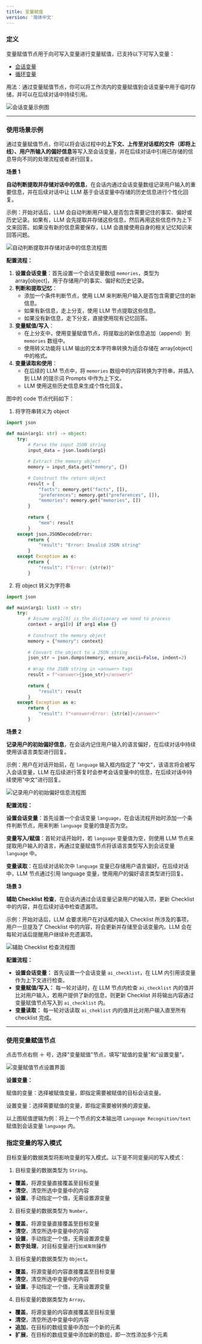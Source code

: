 ```yaml
---
title: 变量赋值
version: '简体中文'
---
```


### 定义

变量赋值节点用于向可写入变量进行变量赋值，已支持以下可写入变量：

* [会话变量](../variables#会话变量)
* [循环变量](/zh-hans/guides/workflow/node/loop)

用法：通过变量赋值节点，你可以将工作流内的变量赋值到会话变量中用于临时存储，并可以在后续对话中持续引用。

<Frame caption="会话变量示例">
  <img src="https://assets-docs.dify.ai/2024/11/83d0b9ef4c1fad947b124398d472d656.png" alt="会话变量示例图" />
</Frame>

***

### 使用场景示例

通过变量赋值节点，你可以将会话过程中的**上下文、上传至对话框的文件（即将上线）、用户所输入的偏好信息**等写入至会话变量，并在后续对话中引用已存储的信息导向不同的处理流程或者进行回复。

**场景 1**

**自动判断提取并存储对话中的信息**，在会话内通过会话变量数组记录用户输入的重要信息，并在后续对话中让 LLM 基于会话变量中存储的历史信息进行个性化回复。

示例：开始对话后，LLM 会自动判断用户输入是否包含需要记住的事实、偏好或历史记录。如果有，LLM 会先提取并存储这些信息，然后再用这些信息作为上下文来回答。如果没有新的信息需要保存，LLM 会直接使用自身的相关记忆知识来回答问题。

<Frame caption="自动判断提取并存储对话中的信息">
  <img src="https://assets-docs.dify.ai/dify-enterprise-mintlify/zh_CN/guides/workflow/node/f687e6837515fda2be3e18f656bd2a67.jpeg" alt="自动判断提取并存储对话中的信息流程图" />
</Frame>

**配置流程：**

1. **设置会话变量**：首先设置一个会话变量数组 `memories`，类型为 array\[object]，用于存储用户的事实、偏好和历史记录。
2. **判断和提取记忆**：
   * 添加一个条件判断节点，使用 LLM 来判断用户输入是否包含需要记住的新信息。
   * 如果有新信息，走上分支，使用 LLM 节点提取这些信息。
   * 如果没有新信息，走下分支，直接使用现有记忆回答。
3. **变量赋值/写入**：
   * 在上分支中，使用变量赋值节点，将提取出的新信息追加（append）到 `memories` 数组中。
   * 使用转义功能将 LLM 输出的文本字符串转换为适合存储在 array\[object] 中的格式。
4. **变量读取和使用**：
   * 在后续的 LLM 节点中，将 `memories` 数组中的内容转换为字符串，并插入到 LLM 的提示词 Prompts 中作为上下文。
   * LLM 使用这些历史信息来生成个性化回复。

图中的 code 节点代码如下：

1. 将字符串转义为 object

```python
import json

def main(arg1: str) -> object:
    try:
        # Parse the input JSON string
        input_data = json.loads(arg1)
        
        # Extract the memory object
        memory = input_data.get("memory", {})
        
        # Construct the return object
        result = {
            "facts": memory.get("facts", []),
            "preferences": memory.get("preferences", []),
            "memories": memory.get("memories", [])
        }
        
        return {
            "mem": result
        }
    except json.JSONDecodeError:
        return {
            "result": "Error: Invalid JSON string"
        }
    except Exception as e:
        return {
            "result": f"Error: {str(e)}"
        }
```

2. 将 object 转义为字符串

```python
import json

def main(arg1: list) -> str:
    try:
        # Assume arg1[0] is the dictionary we need to process
        context = arg1[0] if arg1 else {}
        
        # Construct the memory object
        memory = {"memory": context}
        
        # Convert the object to a JSON string
        json_str = json.dumps(memory, ensure_ascii=False, indent=2)
        
        # Wrap the JSON string in <answer> tags
        result = f"<answer>{json_str}</answer>"
        
        return {
            "result": result
        }
    except Exception as e:
        return {
            "result": f"<answer>Error: {str(e)}</answer>"
        }
```

**场景 2**

**记录用户的初始偏好信息**，在会话内记住用户输入的语言偏好，在后续对话中持续使用该语言类型进行回复。

示例：用户在对话开始前，在 `language` 输入框内指定了 "中文"，该语言将会被写入会话变量，LLM 在后续进行答复时会参考会话变量中的信息，在后续对话中持续使用"中文"进行回复。

<Frame caption="记录用户的初始偏好信息">
  <img src="https://assets-docs.dify.ai/dify-enterprise-mintlify/zh_CN/guides/workflow/node/8ce622d50bd947d829fff85f36bbfa45.png" alt="记录用户的初始偏好信息流程图" />
</Frame>

**配置流程：**

**设置会话变量**：首先设置一个会话变量 `language`，在会话流程开始时添加一个条件判断节点，用来判断 `language` 变量的值是否为空。

**变量写入/赋值**：首轮对话开始时，若 `language` 变量值为空，则使用 LLM 节点来提取用户输入的语言，再通过变量赋值节点将该语言类型写入到会话变量 `language` 中。

**变量读取**：在后续对话轮次中 `language` 变量已存储用户语言偏好。在后续对话中，LLM 节点通过引用 language 变量，使用用户的偏好语言类型进行回复。

**场景 3**

**辅助 Checklist 检查**，在会话内通过会话变量记录用户的输入项，更新 Checklist 中的内容，并在后续对话中检查遗漏项。

示例：开始对话后，LLM 会要求用户在对话框内输入 Checklist 所涉及的事项，用户一旦提及了 Checklist 中的内容，将会更新并存储至会话变量内。LLM 会在每轮对话后提醒用户继续补充遗漏项。

<Frame caption="辅助 Checklist 检查">
  <img src="https://assets-docs.dify.ai/dify-enterprise-mintlify/zh_CN/guides/workflow/node/c4362b01298b12e7d6fcd9e798f3165a.png" alt="辅助 Checklist 检查流程图" />
</Frame>

**配置流程：**

* **设置会话变量：** 首先设置一个会话变量 `ai_checklist`，在 LLM 内引用该变量作为上下文进行检查。
* **变量赋值/写入：** 每一轮对话时，在 LLM 节点内检查 `ai_checklist` 内的值并比对用户输入，若用户提供了新的信息，则更新 Checklist 并将输出内容通过变量赋值节点写入到 `ai_checklist` 内。
* **变量读取：** 每一轮对话读取 `ai_cheklist` 内的值并比对用户输入直至所有 checklist 完成。

***

### 使用变量赋值节点

点击节点右侧 ＋ 号，选择"变量赋值"节点，填写"赋值的变量"和"设置变量"。

<Frame caption="变量赋值节点设置">
  <img src="https://assets-docs.dify.ai/2024/11/ee15dee864107ba5a93b459ebdfc32cf.png" alt="变量赋值节点设置界面" />
</Frame>

**设置变量：**

赋值的变量：选择被赋值变量，即指定需要被赋值的目标会话变量。

设置变量：选择需要赋值的变量，即指定需要被转换的源变量。

以上图赋值逻辑为例：将上一个节点的文本输出项 `Language Recognition/text` 赋值到会话变量 `language` 内。

### 指定变量的写入模式

目标变量的数据类型将影响变量的写入模式。以下是不同变量间的写入模式：

1. 目标变量的数据类型为 `String`。

  * **覆盖**，将源变量直接覆盖至目标变量
  * **清空**，清空所选中变量中的内容
  * **设置**，手动指定一个值，无需设置源变量

2. 目标变量的数据类型为 `Number`。

  * **覆盖**，将源变量直接覆盖至目标变量
  * **清空**，清空所选中变量中的内容
  * **设置**，手动指定一个值，无需设置源变量
  * **数字处理**，对目标变量进行`加减乘除`操作

3. 目标变量的数据类型为 `Object`。

  * **覆盖**，将源变量的内容直接覆盖至目标变量
  * **清空**，清空所选中变量中的内容
  * **设置**，手动指定一个值，无需设置源变量

4. 目标变量的数据类型为 `Array`。

  * **覆盖**，将源变量的内容直接覆盖至目标变量
  * **清空**，清空所选中变量中的内容
  * **追加**，在目标的数组变量中添加一个新的元素
  * **扩展**，在目标的数组变量中添加新的数组，即一次性添加多个元素
